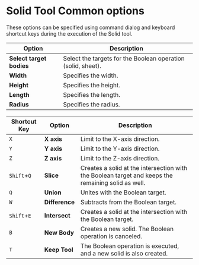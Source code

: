 # Solid Tool Common options

These options can be specified using command dialog and keyboard shortcut keys during the execution of the Solid tool.

| Option | Description                                   |
| ------ | --------------------------------------------- |
| **Select target bodies** | Select the targets for the Boolean operation (solid, sheet).|
| **Width** | Specifies the width. |
| **Height** | Specifies the height. |
| **Length** | Specifies the length. |
| **Radius** | Specifies the radius. |

| Shortcut Key | Option | Description                                   |
| ------------ | ------ | --------------------------------------------- |
| `X`            | **X axis** | Limit to the X-axis direction.|
| `Y`            | **Y axis** | Limit to the Y-axis direction. |
| `Z`            | **Z axis** | Limit to the Z-axis direction. |
| `Shift`+`Q` | **Slice** | Creates a solid at the intersection with the Boolean target and keeps the remaining solid as well. |
| `Q` | **Union** | Unites with the Boolean target. |
| `W` | **Difference** | Subtracts from the Boolean target. |
| `Shift`+`E` | **Intersect** | Creates a solid at the intersection with the Boolean target. |
| `B` | **New Body** | Creates a new solid. The Boolean operation is canceled. |
| `T` | **Keep Tool** | The Boolean operation is executed, and a new solid is also created. |

